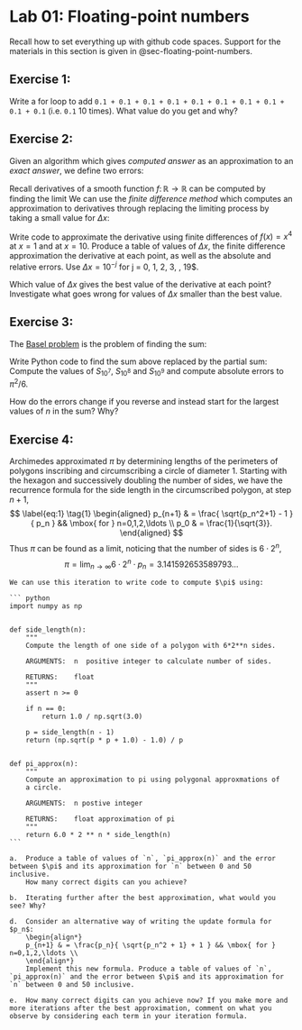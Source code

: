 # Lab 01: Floating-point numbers

Recall how to set everything up with github code spaces.
Support for the materials in this section is given in @sec-floating-point-numbers.

## Exercise 1:

Write a for loop to add `0.1 + 0.1 + 0.1 + 0.1 + 0.1 + 0.1 + 0.1 + 0.1 + 0.1 + 0.1` (i.e. `0.1` 10 times). What value do you get and why?

## Exercise 2:

Given an algorithm which gives *computed answer* as an approximation to an *exact answer*, we define two errors:
\begin{align*}
\text{Absolute error} & = |\text{computer answer} - \text{exact answer}| \\
\text{Relative error} & = \frac{|\text{computer answer} - \text{exact answer}|}{| \text{exact answer}|}.
\end{align*}

Recall derivatives of a smooth function $f \colon \mathbb{R} \to \mathbb{R}$ can be computed by finding the limit
\begin{align*}
f'(x) = \lim_{\Delta x \to 0} \frac{f(x + \Delta x) - f(x)}{\Delta}).
\end{align*}
We can use the *finite difference method* which computes an approximation to derivatives through replacing the limiting process by taking a small value for $\Delta x$:
\begin{align*}
\text{approx} = \frac{f(x + \Delta x) - f(x)}{\Delta}).
\end{align*}

Write code to approximate the derivative using finite differences of $f(x) = x^4$ at $x=1$ and at $x=10$. Produce a table of values of $\Delta x$, the finite difference approximation the derivative at each point, as well as the absolute and relative errors. Use $\Delta x = 10^{-j}$ for j = 0, 1, 2, 3, \ldots, 19$.

Which value of $\Delta x$ gives the best value of the derivative at each point? Investigate what goes wrong for values of $\Delta x$ smaller than the best value.

## Exercise 3:

The [Basel problem](https://en.wikipedia.org/wiki/Basel_problem) is the problem of finding the sum:
\begin{align*}
\sum_{n=1}^\infty \frac{1}{n^2} = \frac{1}{1^2} + \frac{1}{2^2} + \frac{1}{3^2} + \cdots = \frac{\pi^2}{6} \approx 1.644934
\end{align*}

Write Python code to find the sum above replaced by the partial sum:
\begin{align*}
S_N = \sum_{n=1}^N \frac{1}{n^2} = \frac{1}{1^2} + \frac{1}{2^2} + \frac{1}{3^2} + \cdots + \frac{1}{N^2}.
\end{align*}
Compute the values of $S_{10^7}$, $S_{10^8}$ and $S_{10^9}$ and compute absolute errors to $\pi^2/6$.

How do the errors change if you reverse and instead start for the largest values of $n$ in the sum? Why?

## Exercise 4:

Archimedes approximated $\pi$ by determining lengths of the perimeters of polygons inscribing and circumscribing a circle of diameter 1. Starting with the hexagon and successively doubling the number of sides, we have the recurrence formula for the side length in the circumscribed polygon, at step $n+1$, $$
      \label{eq:1}
      \tag{1}
        \begin{aligned}
        p_{n+1} & = \frac{ \sqrt{p_n^2+1} - 1 }{ p_n } && \mbox{ for } n=0,1,2,\ldots \\
     p_0 & = \frac{1}{\sqrt{3}}.
     \end{aligned}
    $$ Thus $\pi$ can be found as a limit, noticing that the number of sides is $6 \cdot 2^n$, $$
      \pi = \lim_{n \to \infty} 6 \cdot 2^n \cdot p_n = 3.141592653589793\ldots
    $$

    We can use this iteration to write code to compute $\pi$ using:

    ``` python
    import numpy as np


    def side_length(n):
        """
        Compute the length of one side of a polygon with 6*2**n sides.

        ARGUMENTS:  n  positive integer to calculate number of sides.

        RETURNS:    float
        """
        assert n >= 0

        if n == 0:
            return 1.0 / np.sqrt(3.0)

        p = side_length(n - 1)
        return (np.sqrt(p * p + 1.0) - 1.0) / p


    def pi_approx(n):
        """
        Compute an approximation to pi using polygonal approxmations of
        a circle.

        ARGUMENTS:  n postive integer

        RETURNS:    float approximation of pi
        """
        return 6.0 * 2 ** n * side_length(n)
    ```

    a.  Produce a table of values of `n`, `pi_approx(n)` and the error between $\pi$ and its approximation for `n` between 0 and 50 inclusive.
        How many correct digits can you achieve?

    b.  Iterating further after the best approximation, what would you see? Why?

    d.  Consider an alternative way of writing the update formula for $p_n$:
        \begin{align*}
        p_{n+1} & = \frac{p_n}{ \sqrt{p_n^2 + 1} + 1 } && \mbox{ for } n=0,1,2,\ldots \\
        \end{align*}
        Implement this new formula. Produce a table of values of `n`, `pi_approx(n)` and the error between $\pi$ and its approximation for `n` between 0 and 50 inclusive.

    e.  How many correct digits can you achieve now? If you make more and more iterations after the best approximation, comment on what you observe by considering each term in your iteration formula.
